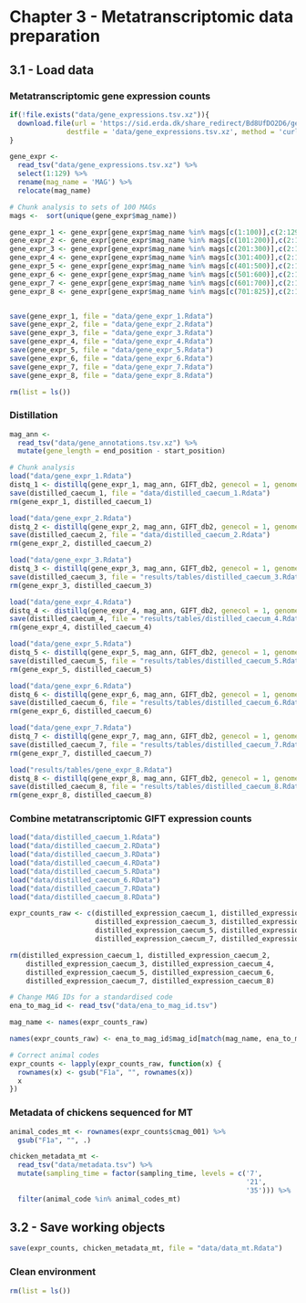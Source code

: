 # Chapter 3 -  Metatranscriptomic data preparation

## 3.1 - Load data

### Metatranscriptomic gene expression counts

```r
if(!file.exists("data/gene_expressions.tsv.xz")){
  download.file(url = 'https://sid.erda.dk/share_redirect/Bd8UfDO2D6/gene_expressions.tsv.xz',
              destfile = 'data/gene_expressions.tsv.xz', method = 'curl')
}

gene_expr <- 
  read_tsv("data/gene_expressions.tsv.xz") %>% 
  select(1:129) %>%
  rename(mag_name = 'MAG') %>%
  relocate(mag_name)

# Chunk analysis to sets of 100 MAGs
mags <-  sort(unique(gene_expr$mag_name))

gene_expr_1 <- gene_expr[gene_expr$mag_name %in% mags[c(1:100)],c(2:129)]
gene_expr_2 <- gene_expr[gene_expr$mag_name %in% mags[c(101:200)],c(2:129)]
gene_expr_3 <- gene_expr[gene_expr$mag_name %in% mags[c(201:300)],c(2:129)]
gene_expr_4 <- gene_expr[gene_expr$mag_name %in% mags[c(301:400)],c(2:129)]
gene_expr_5 <- gene_expr[gene_expr$mag_name %in% mags[c(401:500)],c(2:129)]
gene_expr_6 <- gene_expr[gene_expr$mag_name %in% mags[c(501:600)],c(2:129)]
gene_expr_7 <- gene_expr[gene_expr$mag_name %in% mags[c(601:700)],c(2:129)]
gene_expr_8 <- gene_expr[gene_expr$mag_name %in% mags[c(701:825)],c(2:129)]


save(gene_expr_1, file = "data/gene_expr_1.Rdata")
save(gene_expr_2, file = "data/gene_expr_2.Rdata")
save(gene_expr_3, file = "data/gene_expr_3.Rdata")
save(gene_expr_4, file = "data/gene_expr_4.Rdata")
save(gene_expr_5, file = "data/gene_expr_5.Rdata")
save(gene_expr_6, file = "data/gene_expr_6.Rdata")
save(gene_expr_7, file = "data/gene_expr_7.Rdata")
save(gene_expr_8, file = "data/gene_expr_8.Rdata")

rm(list = ls())
```

### Distillation

```r
mag_ann <-
  read_tsv("data/gene_annotations.tsv.xz") %>%
  mutate(gene_length = end_position - start_position)

# Chunk analysis
load("data/gene_expr_1.Rdata")
distq_1 <- distillq(gene_expr_1, mag_ann, GIFT_db2, genecol = 1, genomecol = 2, annotcol = c(9, 10, 19))
save(distilled_caecum_1, file = "data/distilled_caecum_1.Rdata")
rm(gene_expr_1, distilled_caecum_1)

load("data/gene_expr_2.Rdata")
distq_2 <- distillq(gene_expr_2, mag_ann, GIFT_db2, genecol = 1, genomecol = 2, annotcol = c(9, 10, 19))
save(distilled_caecum_2, file = "data/distilled_caecum_2.Rdata")
rm(gene_expr_2, distilled_caecum_2)

load("data/gene_expr_3.Rdata")
distq_3 <- distillq(gene_expr_3, mag_ann, GIFT_db2, genecol = 1, genomecol = 2, annotcol = c(9, 10, 19))
save(distilled_caecum_3, file = "results/tables/distilled_caecum_3.Rdata")
rm(gene_expr_3, distilled_caecum_3)

load("data/gene_expr_4.Rdata")
distq_4 <- distillq(gene_expr_4, mag_ann, GIFT_db2, genecol = 1, genomecol = 2, annotcol = c(9, 10, 19))
save(distilled_caecum_4, file = "results/tables/distilled_caecum_4.Rdata")
rm(gene_expr_4, distilled_caecum_4)

load("data/gene_expr_5.Rdata")
distq_5 <- distillq(gene_expr_5, mag_ann, GIFT_db2, genecol = 1, genomecol = 2, annotcol = c(9, 10, 19))
save(distilled_caecum_5, file = "results/tables/distilled_caecum_5.Rdata")
rm(gene_expr_5, distilled_caecum_5)

load("data/gene_expr_6.Rdata")
distq_6 <- distillq(gene_expr_6, mag_ann, GIFT_db2, genecol = 1, genomecol = 2, annotcol = c(9, 10, 19))
save(distilled_caecum_6, file = "results/tables/distilled_caecum_6.Rdata")
rm(gene_expr_6, distilled_caecum_6)

load("data/gene_expr_7.Rdata")
distq_7 <- distillq(gene_expr_7, mag_ann, GIFT_db2, genecol = 1, genomecol = 2, annotcol = c(9, 10, 12))
save(distilled_caecum_7, file = "results/tables/distilled_caecum_7.Rdata")
rm(gene_expr_7, distilled_caecum_7)

load("results/tables/gene_expr_8.Rdata")
distq_8 <- distillq(gene_expr_8, mag_ann, GIFT_db2, genecol = 1, genomecol = 2, annotcol = c(9, 10, 12))
save(distilled_caecum_8, file = "results/tables/distilled_caecum_8.Rdata")
rm(gene_expr_8, distilled_caecum_8)
```

### Combine metatranscriptomic GIFT expression counts

```r
load("data/distilled_caecum_1.Rdata")
load("data/distilled_caecum_2.RData")
load("data/distilled_caecum_3.RData")
load("data/distilled_caecum_4.RData")
load("data/distilled_caecum_5.RData")
load("data/distilled_caecum_6.RData")
load("data/distilled_caecum_7.RData")
load("data/distilled_caecum_8.RData")

expr_counts_raw <- c(distilled_expression_caecum_1, distilled_expression_caecum_2,
                     distilled_expression_caecum_3, distilled_expression_caecum_4,
                     distilled_expression_caecum_5, distilled_expression_caecum_6,
                     distilled_expression_caecum_7, distilled_expression_caecum_8)

rm(distilled_expression_caecum_1, distilled_expression_caecum_2,
    distilled_expression_caecum_3, distilled_expression_caecum_4,
    distilled_expression_caecum_5, distilled_expression_caecum_6,
    distilled_expression_caecum_7, distilled_expression_caecum_8)

# Change MAG IDs for a standardised code 
ena_to_mag_id <- read_tsv("data/ena_to_mag_id.tsv")

mag_name <- names(expr_counts_raw)

names(expr_counts_raw) <- ena_to_mag_id$mag_id[match(mag_name, ena_to_mag_id$mag_name)]

# Correct animal codes
expr_counts <- lapply(expr_counts_raw, function(x) {
  rownames(x) <- gsub("F1a", "", rownames(x))
  x
})
```

### Metadata of chickens sequenced for MT

```r
animal_codes_mt <- rownames(expr_counts$cmag_001) %>% 
  gsub("F1a", "", .)

chicken_metadata_mt <- 
  read_tsv("data/metadata.tsv") %>%
  mutate(sampling_time = factor(sampling_time, levels = c('7',
                                                          '21',
                                                          '35'))) %>% 
  filter(animal_code %in% animal_codes_mt)
```

## 3.2 - Save working objects

```r
save(expr_counts, chicken_metadata_mt, file = "data/data_mt.Rdata")
```

### Clean environment

```r
rm(list = ls())
```
